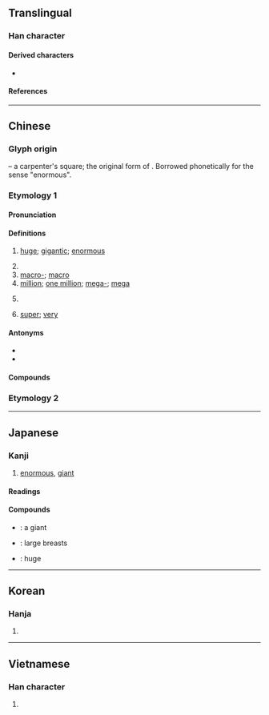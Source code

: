 {{also|鉅|囙}}
{{character info}}

==Translingual==

===Han character===
{{Han char|rn=48|rad=工|as=02|asm++=01|sn=5|snm++=4|four=71717|canj=SS|ids=⿷匚コ}}

====Derived characters====
* {{l|mul|[[佢]], [[𠰠]], [[姖]], [[岠]], [[弡]], [[怇]], [[拒]], [[洰]], [[昛]], [[柜]], [[炬]], [[𭸾]], [[𨒑]], [[歫]], [[矩]], [[秬]], [[粔]], [[䋌]], [[耟]], [[蚷]], [[詎]]([[讵]]), [[𧲽]], [[𧺹]], [[距]], [[䣰]], [[鉅]]([[钜]]), [[壾]], [[駏]], [[鮔]], [[𪀏]], [[䶙]], [[䢹]], [[𩿝]], [[巪]], [[乬]], [[螶]], [[奆]], [[苣]], [[𥬙]], [[𨳽]]}}

====References====
{{Han ref|kx=0325.120|dkj=08722|dj=0628.020|hdz=10082.010|uh=5DE8}}

----

==Chinese==
{{zh-forms|alt=𢀑-ancient form}}

===Glyph origin===
{{Han etym}}
{{liushu|p}} – a carpenter's square; the original form of {{och-l|矩}}. Borrowed phonetically for the sense "enormous".

===Etymology 1===
====Pronunciation====
{{zh-pron
|m=jù
|c=geoi6
|h=pfs=kî
|mn=xm,tp:kū/qz:kǐr/zz,kh:kī/qz:kîr
|mn_note=Quanzhou: kǐr - literary; kîr - vernacular
|mn-t=ge6
|w=
|mc=y
|oc=y
|ma=
|cat=a,pn
}}

====Definitions====
{{zh-hanzi}}

# {{zh-alt-lb|*鉅}} [[huge]]; [[gigantic]]; [[enormous]]
# {{surname|zh}}
# [[macro-]]; [[macro]]
# [[million]]; [[one million]]; [[mega-]]; [[mega]]
# {{zh-short|巨港|Palembang}}
#: {{rfquote-sense|zh}}
# {{lb|zh|neologism}} [[super]]; [[very]]

====Antonyms====
* {{zh-l|小}}
* {{zh-l|微}}

====Compounds====
{{zh-der|一代巨擘|三巨頭|天王巨星|巨人|巨人族|巨人症|巨作|巨公|巨勛|巨匠|巨商|巨型|巨壑|巨大|巨大無比|巨子|巨室|巨富|巨川|巨幅|巨擘|巨星|巨棒|巨棒外交|巨款|巨毋霸|巨流|巨浪|巨海|巨浸|巨港|巨無霸|巨然|巨爵座|巨猾|巨猿|巨盜|巨眼|巨石|巨石文化|巨碩|巨禍|巨萬|巨細|巨脾症|巨著|巨蛇座|巨蛋|巨蜥|巨蟹座|巨蠹|巨觥|巨變|巨資|巨闕|巨響|巨頭|巨額|楊巨源|泥足巨人|深奸巨猾|狂濤巨浪|看文巨眼|老奸巨猾|艱巨|超巨星|郭巨|鴻篇巨制|鴻篇巨帙|巨龍|巨鹿}}

===Etymology 2===
{{zh-see|颶|ss}}

----

==Japanese==

===Kanji===
{{ja-kanji|grade=c|rs=工02}}

# [[enormous]], [[giant]]

====Readings====
{{ja-readings
|goon=ご
|kanon=きょ
|kanyoon=こ
|kun=おお-き.い
|nanori=おお, か, なお
}}

====Compounds====
{{der-top|Compounds}}
* {{ja-r|巨%人|きょ%じん}}: a giant
* {{ja-r|巨%乳|きょ%にゅう}}: large breasts
* {{ja-r|巨%大|きょ%だい}}: huge
{{der-bottom}}

----

==Korean==

===Hanja===
{{ko-hanja|hangeul=[[거]]|rv=geo|mr=kŏ}}

# {{rfdef|ko|sort=工02}}

----

==Vietnamese==

===Han character===
{{vi-hantu|[[cự]], [[cựa]]|rs=工02}}

# {{rfdef|vi|sort=工02}}
